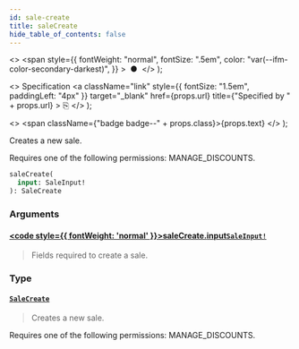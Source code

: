 ```yaml
---
id: sale-create
title: saleCreate
hide_table_of_contents: false
---
```


  <>
    <span
      style={{
        fontWeight: "normal",
        fontSize: ".5em",
        color: "var(--ifm-color-secondary-darkest)",
      }}
    >
      &nbsp;●&nbsp;
    </span>
  </>
);

  <>
    Specification
    <a
      className="link"
      style={{ fontSize: "1.5em", paddingLeft: "4px" }}
      target="\_blank"
      href={props.url}
      title={"Specified by " + props.url}
    >
      ⎘
    </a>
  </>
);

  <>
    <span className={"badge badge--" + props.class}>{props.text}</span>
  </>
);

Creates a new sale.

Requires one of the following permissions: MANAGE_DISCOUNTS.

```graphql
saleCreate(
  input: SaleInput!
): SaleCreate
```

### Arguments

#### [<code style={{ fontWeight: 'normal' }}>saleCreate.<b>input</b></code>](#)<Bullet />[`SaleInput!`](../../../api-reference/discounts/inputs/sale-input) <Badge class="secondary" text="non-null"/> <Badge class="secondary" text="input"/> <Badge class="secondary" text="discounts"/>

> Fields required to create a sale.

### Type

#### [`SaleCreate`](../../../api-reference/discounts/objects/sale-create) <Badge class="secondary" text="object"/> <Badge class="secondary" text="discounts"/>

> Creates a new sale.

Requires one of the following permissions: MANAGE_DISCOUNTS.

>
